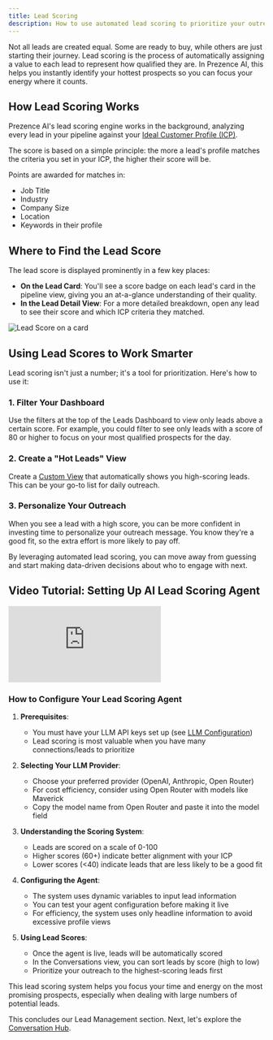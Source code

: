 ```yaml
---
title: Lead Scoring
description: How to use automated lead scoring to prioritize your outreach.
---
```


Not all leads are created equal. Some are ready to buy, while others are just starting their journey. Lead scoring is the process of automatically assigning a value to each lead to represent how qualified they are. In Prezence AI, this helps you instantly identify your hottest prospects so you can focus your energy where it counts.

## How Lead Scoring Works

Prezence AI's lead scoring engine works in the background, analyzing every lead in your pipeline against your [Ideal Customer Profile (ICP)](/user-guides/account-setup/ideal-customer-profile). 

The score is based on a simple principle: the more a lead's profile matches the criteria you set in your ICP, the higher their score will be.

Points are awarded for matches in:
- Job Title
- Industry
- Company Size
- Location
- Keywords in their profile

## Where to Find the Lead Score

The lead score is displayed prominently in a few key places:

- **On the Lead Card**: You'll see a score badge on each lead's card in the pipeline view, giving you an at-a-glance understanding of their quality.
- **In the Lead Detail View**: For a more detailed breakdown, open any lead to see their score and which ICP criteria they matched.

<img src="/path/to/lead-score-screenshot.png" alt="Lead Score on a card" />

## Using Lead Scores to Work Smarter

Lead scoring isn't just a number; it's a tool for prioritization. Here's how to use it:

### 1. Filter Your Dashboard

Use the filters at the top of the Leads Dashboard to view only leads above a certain score. For example, you could filter to see only leads with a score of 80 or higher to focus on your most qualified prospects for the day.

### 2. Create a "Hot Leads" View

Create a [Custom View](/user-guides/lead-management/leads-dashboard) that automatically shows you high-scoring leads. This can be your go-to list for daily outreach.

### 3. Personalize Your Outreach

When you see a lead with a high score, you can be more confident in investing time to personalize your outreach message. You know they're a good fit, so the extra effort is more likely to pay off.

By leveraging automated lead scoring, you can move away from guessing and start making data-driven decisions about who to engage with next.

## Video Tutorial: Setting Up AI Lead Scoring Agent

<iframe
  className="w-full aspect-video rounded-xl"
  src="https://www.loom.com/embed/03e143483ba444de88a02fc587386bd6"
  title="Setting Up AI Lead Scoring Agent Video Tutorial"
  frameBorder="0"
  allowFullScreen
></iframe>

### How to Configure Your Lead Scoring Agent

1. **Prerequisites**:
   - You must have your LLM API keys set up (see [LLM Configuration](/user-guides/settings-administration/llm-configuration))
   - Lead scoring is most valuable when you have many connections/leads to prioritize

2. **Selecting Your LLM Provider**:
   - Choose your preferred provider (OpenAI, Anthropic, Open Router)
   - For cost efficiency, consider using Open Router with models like Maverick
   - Copy the model name from Open Router and paste it into the model field

3. **Understanding the Scoring System**:
   - Leads are scored on a scale of 0-100
   - Higher scores (60+) indicate better alignment with your ICP
   - Lower scores (<40) indicate leads that are less likely to be a good fit

4. **Configuring the Agent**:
   - The system uses dynamic variables to input lead information
   - You can test your agent configuration before making it live
   - For efficiency, the system uses only headline information to avoid excessive profile views

5. **Using Lead Scores**:
   - Once the agent is live, leads will be automatically scored
   - In the Conversations view, you can sort leads by score (high to low)
   - Prioritize your outreach to the highest-scoring leads first

This lead scoring system helps you focus your time and energy on the most promising prospects, especially when dealing with large numbers of potential leads.

This concludes our Lead Management section. Next, let's explore the [Conversation Hub](/user-guides/engagement-conversations/conversation-hub).
